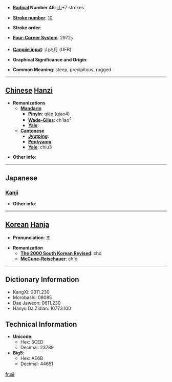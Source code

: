 * '''[[Wiktionary:Chinese radical index| Radical]] Number 46''': [[Wiktionary:Chinese radical index 山|山]]+7 strokes

* '''[[Wiktionary:Chinese total strokes index|Stroke number]]''': [[Wiktionary:Chinese total strokes index 10|10]]

* '''Stroke order''': 

* '''[[Wiktionary:Chinese four corner index|Four-Corner System]]''': 2972<sub>7</sub>

* '''[[Wiktionary:Chinese Cangjie index|Cangjie input]]''': 山火月 (UFB)

* '''Graphical Significance and Origin''': 

* '''Common Meaning''': steep, precipitous, rugged

----

== [[Chinese]] [[Hanzi]] ==

* '''Romanizations'''
** '''[[Mandarin]]'''
*** '''[[Pinyin]]''': qiào (qiao4)
*** '''[[Wade-Giles]]''': ch'iao<sup>4</sup>
*** '''[[Yale]]''': 
** '''[[Cantonese]]'''
*** '''[[Jyutping]]''':
*** '''[[Penkyamp]]''': 
*** '''[[Yale]]''': chiu3

* '''Other info''': 

----

==Japanese==
===[[Kanji]]===
{{kanji|on readings=[[しょう]] (shō)|kun readings=[[けわしい]] (kewashii), [[きびしい]] (kibishii)}}

* '''Other info''':  

----

== [[Korean]] [[Hanja]] ==

* '''Pronunciation''': 초

* '''Romanization'''
** '''[[The 2000 South Korean Revised Romanization|The 2000 South Korean Revised]]''': cho
** '''[[McCune-Reischauer]]''': ch'o

----

== Dictionary Information ==

* KangXi: 0311.230
* Morobashi: 08085
* Dae Jaweon: 0611.230
* Hanyu Da Zidian: 10773.100

== Technical Information ==

* '''Unicode''':
** Hex: 5CED
** Decimal: 23789
* '''Big5''':
** Hex: AE6B
** Decimal: 44651

[[fr:峭]]